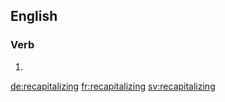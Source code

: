 ==English==

===Verb===
{{head|en|present participle}}

# {{present participle of|recapitalize|lang=en}}

[[de:recapitalizing]]
[[fr:recapitalizing]]
[[sv:recapitalizing]]